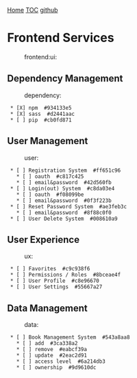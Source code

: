 [[index|Home]] [[TOC]] [[https://github.com/th3r00t/pyShelf.git|github]]
= Frontend Services =
:frontend:ui:

== Dependency Management ==
:dependency:

  * [X] npm  #934133e5
  * [X] sass  #d2441aac
  * [ ] pip  #cb0fd871

== User Management ==
:user:

  * [ ] Registration System  #ff651c96
    * [ ] oauth  #c817c425
    * [ ] email&password  #42d560fb
  * [ ] Login(out) System  #c8da03e4
    * [ ] oauth  #f08099be
    * [ ] email&password  #0f3f223b
  * [ ] Reset Password System  #ae3feb3c
    * [ ] email&password  #8f88c0f0
  * [ ] User Delete System  #008610a9

== User Experience ==
:ux:

  * [ ] Favorites  #c9c938f6
  * [ ] Permissions / Roles  #8bceae4f
  * [ ] User Profile  #c8e96670
  * [ ] User Settings  #55667a27

== Data Management ==
:data:

  * [ ] Book Management System  #543a8aa8
    * [ ] add  #3ca338a2
    * [ ] remove  #eabcf39a
    * [ ] update  #2eac2d91
    * [ ] access level  #6a214db3
    * [ ] ownership  #9d9610dc
